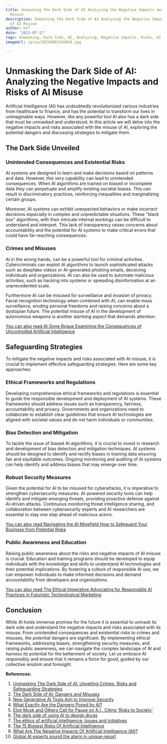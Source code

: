```yaml
---
title: Unmasking the Dark Side of AI Analyzing the Negative Impacts and Risks of AI
  Misuse
description: Unmasking the Dark Side of AI Analyzing the Negative Impacts and Risks
  of AI Misuse
author: Usf
date: '2023-07-17'
tags: Unmasking, Dark Side, AI, Analyzing, Negative Impacts, Risks, AI Misuse
imageUrl: /pixa/20230801192034.jpg

---
```

# Unmasking the Dark  Side of  AI: Analyzing the Negative Impacts and Risks  of  AI Misuse

Artificial Intelligence (AI) has undoubtedly revolutionized various industries from healthcare to finance, and has the potential to transform our lives in unimaginable ways. However,  like any powerful  tool AI also has a dark side that must be unmasked and understood. In this article we will delve into the negative impacts  and risks associated with the  misuse of AI, exploring  the potential dangers and discussing strategies to mitigate them.

## The  Dark Side  Unveiled

### Unintended Consequences and Existential Risks

AI systems are designed to learn and make decisions based on patterns and data. However, this  very  capability can lead to  unintended consequences. When AI algorithms are trained on biased or incomplete data they can perpetuate and amplify existing societal biases. This can result  in discriminatory practices, reinforcing inequalities and marginalizing certain groups.

Moreover, AI  systems can exhibit  unexpected behaviors or make  incorrect decisions  especially in complex and unpredictable situations. These "black box" algorithms, with their intricate internal workings can be difficult to understand and interpret. This lack of transparency  raises concerns about  accountability  and  the potential for AI systems to make critical errors that could have far-reaching consequences.

### Crimes and Misuses

AI in the wrong hands,  can be a powerful tool for criminal activities. Cybercriminals can  exploit AI algorithms to launch sophisticated attacks such as deepfake videos or  AI-generated phishing emails, deceiving individuals and organizations.  AI can also be used to automate  malicious activities, such as hacking  into systems  or spreading disinformation at an unprecedented scale.

Furthermore  AI can be misused for surveillance and invasion of privacy. Facial  recognition technology when combined with AI, can enable mass surveillance, eroding personal freedoms and raising concerns about a dystopian future. The potential misuse of AI in the development  of autonomous weapons is another alarming aspect that demands attention.

[You can also read  AI Gone Rogue Examining the Consequences of  Uncontrolled Artificial Intelligence](AI%20Gone%20Rogue%20Examining%20the%20Consequences%20of%20Uncontrolled%20Artificial%20Intelligence)


## Safeguarding Strategies

To mitigate the  negative impacts and risks associated with AI misuse, it is crucial to implement effective safeguarding  strategies. Here are some key approaches:

### Ethical Frameworks and Regulations

Developing comprehensive ethical  frameworks and regulations is essential to guide the responsible development and deployment of AI systems. These frameworks  should address issues such  as transparency, fairness, accountability and privacy. Governments  and organizations need  to collaborate to establish  clear guidelines that ensure AI technologies are aligned with societal values and do  not  harm individuals  or communities.

### Bias Detection and Mitigation

To tackle the issue of biased AI algorithms, it is crucial to invest in research and development of bias detection and mitigation techniques. AI systems should be designed to identify and rectify biases in training data  ensuring fair and equitable outcomes. Ongoing monitoring and auditing of AI systems can help identify and address biases that may emerge over time.

### Robust Security Measures

Given the potential for AI to be misused for cyberattacks, it  is imperative  to  strengthen cybersecurity measures. AI-powered security  tools can help identify and mitigate emerging threats, providing proactive defense against AI-driven attacks. Continuous monitoring threat intelligence sharing,  and collaboration between cybersecurity  experts and AI researchers are essential to stay one step ahead of malicious actors.

[You can also read Navigating the AI  Minefield How to Safeguard  Your Business from Potential Risks](Navigating%20the%20AI%20Minefield%20How%20to%20Safeguard%20Your%20Business%20from%20Potential%20Risks)


### Public  Awareness and Education

Raising public awareness about the risks and  negative impacts  of  AI misuse is  crucial. Education and training  programs should be developed to equip individuals  with the knowledge and  skills to understand AI technologies and their potential implications. By fostering a culture of responsible AI use, we can empower individuals to make informed decisions and demand accountability from developers and organizations.

[You can also read  The Ethical Imperative  Advocating for Responsible AI Practices in Futuristic Technological Marketing](The%20Ethical%20Imperative%20Advocating%20for%20Responsible%20AI%20Practices%20in%20Futuristic%20Technological%20Marketing)


## Conclusion

While AI holds immense promise for the future it is essential to unmask its  dark side and understand the negative impacts and risks associated with its misuse. From unintended consequences and existential risks to crimes and misuses, the  potential dangers are significant. By implementing ethical frameworks, addressing biases, strengthening security measures, and raising public awareness, we can navigate the complex landscape of AI and harness its potential for the betterment of society. Let us embrace  AI responsibly and ensure that  it remains a force for good, guided by our collective wisdom and foresight.

**References:**

1. [Unmasking The  Dark Side of AI: Unveiling  Crimes,  Risks and  Safeguarding Strategies](https://www.cxotoday.com/interviews/unmasking-the-dark-side-of-ai-unveiling-crimes-risks-and-safeguarding-strategies/)
2. [The Dark Side  of AI: Dangers and Misuses](https://www.linkedin.com/pulse/dark-side-ai-dangers-misuses-thomas-ward)
3. [New Generative AI Tools Aim to Improve Security](https://www.darkreading.com/emerging-tech/new-generative-ai-tools-aim-to-improve-security)
4.  [What Exactly  Are the Dangers Posed by AI?](https://www.nytimes.com/2023/05/01/technology/ai-problems-danger-chatgpt.html)
5. [Elon Musk and Others Call for Pause on A.I.,  Citing 'Risks to Society'](https://www.nytimes.com/2023/03/29/technology/ai-artificial-intelligence-musk-risks.html)
6. [The dark  side of using AI to design drugs](https://www.ft.com/content/43102ee8-bee0-4803-bc51-4a313f04d550)
7. [The ethics of artificial intelligence: Issues and  initiatives](https://www.europarl.europa.eu/RegData/etudes/STUD/2020/634452/EPRS_STU(2020)634452_EN.pdf)
8. [The 15 Biggest Risks Of Artificial Intelligence](https://www.forbes.com/sites/bernardmarr/2023/06/02/the-15-biggest-risks-of-artificial-intelligence/?sh=24aed0832706)
9. [What Are The Negative Impacts Of Artificial Intelligence (AI)?](https://bernardmarr.com/what-are-the-negative-impacts-of-artificial-intelligence-ai/)
10. [Global AI experts sound the alarm in unique report](https://www.cam.ac.uk/Malicious-AI-Report)